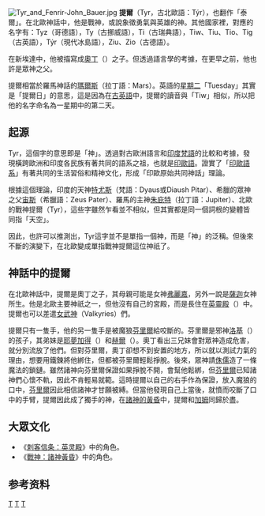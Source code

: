 {{Otheruses|泰爾|subject=北歐神話中的戰神|other=黎巴嫩的一個城市}}
[[File:Tyr_and_Fenrir-John_Bauer.jpg|thumb]]
'''提爾'''（Tyr，古北歐語：Týr），也翻作「泰爾」。在北歐神話中，他是戰神，或說象徵勇氣與英雄的神。其他國家裡，對應的名字有：Tyz（哥德語），Ty（古挪威語），Ti（古瑞典語），Tiw、Tiu、Tio、Tig （古英語），Týr（現代冰島語），Ziu、Zio（古德語）。

在新埃達中，他被描寫成[[奧丁|奧丁]]（{{lang|en|Odin}}）之子。但透過語言學的考據，在更早之前，他也許是眾神之父。

提爾相當於羅馬神話的[[瑪爾斯|瑪爾斯]]（拉丁語：Mars）。英語的[[星期二|星期二]]「Tuesday」其實是「提爾日」的意思，這是因為在[[古英語|古英語]]中，提爾的讀音與「Tiw」相似，所以把他的名字命名為一星期中的第二天。

== 起源 ==
Tyr，這個字的意思即是「神」。透過對古歐洲語言和[[印度|印度]][[梵語|梵語]]的比較和考據，發現橫跨歐洲和印度各民族有著共同的語系之祖，也就是[[印歐語系|印歐語]]。證實了「[[印歐語系|印歐語系]]」有著共同的生活習俗和精神文化，形成「印歐原始共同神話」理論。

根據這個理論，印度的天神[[特尤斯|特尤斯]]（梵語：Dyaus或Diaush Pitar）、希臘的眾神之父[[宙斯|宙斯]]（希臘語：Zeus Pater）、羅馬的主神[[朱庇特|朱庇特]]（拉丁語：Jupiter）、北歐的戰神提爾（Tyr），這些字雖然乍看並不相似，但其實都是同一個詞根的變體皆同指「天空」。

因此，也許可以推測出，Tyr這字並不是單指一個神，而是「神」的泛稱。但後來不斷的演變下，在北歐變成單指戰神提爾這位神祇了。

== 神話中的提爾 ==

在北歐神話中，提爾是奧丁之子，其母親可能是女神[[弗麗嘉|弗麗嘉]]，另外一說是[[薩迦_(北歐神)|薩迦]]女神所生。他是北歐主要神祇之一，但他沒有自己的宮殿，而是長住在[[英靈殿|英靈殿]]（{{lang|en|Valhalla}}）中。提爾也可以差遣[[女武神|女武神]]（Valkyries）們。

提爾只有一隻手，他的另一隻手是被魔狼[[芬里爾|芬里爾]]給咬斷的。芬里爾是邪神[[洛基|洛基]]（{{lang|en|Loki}}）的孩子，其弟妹是[[耶夢加得|耶夢加得]]（{{lang|en|Jormungand}}）和[[赫爾|赫爾]]（{{lang|en|Hel}}）。奧丁看出三兄妹會對眾神造成危害，就分別流放了他們。但對芬里爾，奧丁卻想不到安置的地方，所以就以測試力氣的理由，想要用鐵鍊將他綁住，但都被芬里爾輕鬆掙脫。後來，眾神請[[侏儒_(北歐神話)|侏儒]]造了一條魔法的鎖鏈。雖然諸神向芬里爾保證如果掙脫不開，會幫他鬆綁，但[[芬里爾|芬里爾]]已知諸神們心懷不軌，因此不肯輕易就範。這時提爾以自己的右手作為保證，放入魔狼的口中，[[芬里爾|芬里爾]]因此相信諸神才甘願被縛。但當他發現自己上當後，就憤而咬斷了口中的手臂，提爾因此成了獨手的神，在[[諸神的黃昏|諸神的黃昏]]中，提爾和[[加姆|加姆]]同歸於盡。

== 大眾文化 ==
* 《[[刺客信条：英灵殿|刺客信条：英灵殿]]》中的角色。
* 《[[戰神：諸神黃昏|戰神：諸神黃昏]]》中的角色。

==参考资料==
{{reflist}}

{{北歐神話}}

[[Category:北歐神祇|T]]
[[Category:戰神|T]]
[[Category:天空神|T]]